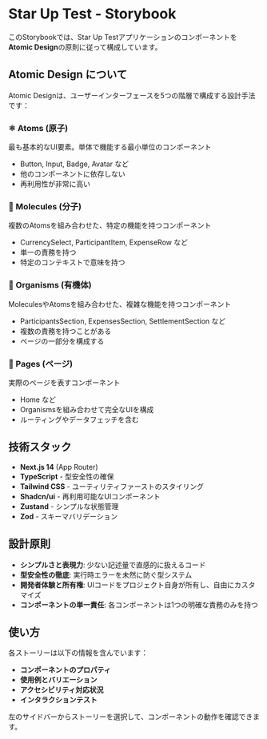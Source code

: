 
<Meta title="Introduction" />

# Star Up Test - Storybook

このStorybookでは、Star Up Testアプリケーションのコンポーネントを**Atomic Design**の原則に従って構成しています。

## Atomic Design について

Atomic Designは、ユーザーインターフェースを5つの階層で構成する設計手法です：

### ⚛️ Atoms (原子)
最も基本的なUI要素。単体で機能する最小単位のコンポーネント
- Button, Input, Badge, Avatar など
- 他のコンポーネントに依存しない
- 再利用性が非常に高い

### 🧬 Molecules (分子)
複数のAtomsを組み合わせた、特定の機能を持つコンポーネント
- CurrencySelect, ParticipantItem, ExpenseRow など
- 単一の責務を持つ
- 特定のコンテキストで意味を持つ

### 🦠 Organisms (有機体)
MoleculesやAtomsを組み合わせた、複雑な機能を持つコンポーネント
- ParticipantsSection, ExpensesSection, SettlementSection など
- 複数の責務を持つことがある
- ページの一部分を構成する

### 📄 Pages (ページ)
実際のページを表すコンポーネント
- Home など
- Organismsを組み合わせて完全なUIを構成
- ルーティングやデータフェッチを含む

## 技術スタック

- **Next.js 14** (App Router)
- **TypeScript** - 型安全性の確保
- **Tailwind CSS** - ユーティリティファーストのスタイリング
- **Shadcn/ui** - 再利用可能なUIコンポーネント
- **Zustand** - シンプルな状態管理
- **Zod** - スキーマバリデーション

## 設計原則

- **シンプルさと表現力**: 少ない記述量で直感的に扱えるコード
- **型安全性の徹底**: 実行時エラーを未然に防ぐ型システム  
- **開発者体験と所有権**: UIコードをプロジェクト自身が所有し、自由にカスタマイズ
- **コンポーネントの単一責任**: 各コンポーネントは1つの明確な責務のみを持つ

## 使い方

各ストーリーは以下の情報を含んでいます：
- **コンポーネントのプロパティ**
- **使用例とバリエーション**
- **アクセシビリティ対応状況**
- **インタラクションテスト**

左のサイドバーからストーリーを選択して、コンポーネントの動作を確認できます。
